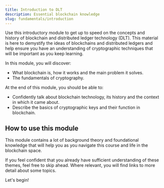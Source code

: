 ```yaml
---
title: Introduction to DLT
description: Essential blockchain knowledge
slug: fundamentals/introduction
---
```


Use this introductory module to get up to speed on the concepts and history of blockchain and distributed ledger technology (DLT). This material is here to demystify the ideas of blockchains and distributed ledgers and help ensure you have an understanding of cryptographic techniques that will be important as you keep learning.

In this module, you will discover:

- What blockchain is, how it works and the main problem it solves.
- The fundamentals of cryptography.

At the end of this module, you should be able to:

- Confidently talk about blockchain technology, its history and the context in which it came about.
- Describe the basics of cryptographic keys and their function in blockchain.

## How to use this module

This module contains a lot of background theory and foundational knowledge that will help you as you navigate this course and life in the blockchain space.

If you feel confident that you already have sufficient understanding of these themes, feel free to skip ahead. Where relevant, you will find links to more detail about some topics.

Let's begin!
